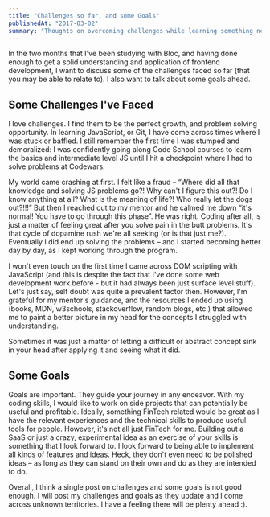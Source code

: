 ```yaml
---
title: "Challenges so far, and some Goals"
publishedAt: "2017-03-02"
summary: "Thoughts on overcoming challenges while learning something new and invigorating."
---
```


In the two months that I've been studying with Bloc, and having done enough to get a solid understanding and application of frontend development, I want to discuss some of the challenges faced so far (that you may be able to relate to). I also want to talk about some goals ahead.

## Some Challenges I've Faced

I love challenges. I find them to be the perfect growth, and problem solving opportunity. In learning JavaScript, or Git, I have come across times where I was stuck or baffled. I still remember the first time I was stumped and demoralized: I was confidently going along Code School courses to learn the basics and intermediate level JS until I hit a checkpoint where I had to solve problems at Codewars.

My world came crashing at first. I felt like a fraud &#8211; &#8220;Where did all that knowledge and solving JS problems go?! Why can't I figure this out?! Do I know anything at all? What is the meaning of life?! Who really let the dogs out?!!!&#8221; But then I reached out to my mentor and he calmed me down &#8220;it's normal! You have to go through this phase&#8221;. He was right. Coding after all, is just a matter of feeling great after you solve pain in the butt problems. It's that cycle of dopamine rush we're all seeking (or is that just me?). Eventually I did end up solving the problems &#8211; and I started becoming better day by day, as I kept working through the program.

I won't even touch on the first time I came across DOM scripting with JavaScript (and this is despite the fact that I've done some web development work before - but it had always been just surface level stuff). Let's just say, self doubt was quite a prevalent factor then. However, I'm grateful for my mentor's guidance, and the resources I ended up using (books, MDN, w3schools, stackoverflow, random blogs, etc.) that allowed me to paint a better picture in my head for the concepts I struggled with understanding.

Sometimes it was just a matter of letting a difficult or abstract concept sink in your head after applying it and seeing what it did.

## Some Goals

Goals are important. They guide your journey in any endeavor. With my coding skills, I would like to work on side projects that can potentially be useful and profitable. Ideally, something FinTech related would be great as I have the relevant experiences and the technical skills to produce useful tools for people. However, it's not all just FinTech for me. Building out a SaaS or just a crazy, experimental idea as an exercise of your skills is something that I look forward to. I look forward to being able to implement all kinds of features and ideas. Heck, they don't even need to be polished ideas &#8211; as long as they can stand on their own and do as they are intended to do.

Overall, I think a single post on challenges and some goals is not good enough. I will post my challenges and goals as they update and I come across unknown territories. I have a feeling there will be plenty ahead :).
